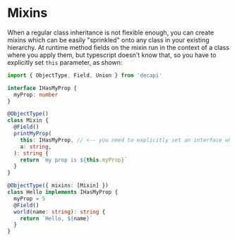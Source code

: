 # Mixins

When a regular class inheritance is not flexible enough, you can create mixins which can be easily "sprinkled" onto any class in your existing hierarchy. At runtime method fields on the mixin run in the context of a class where you apply them, but typescript doesn't know that, so you have to explicitly set `this` parameter, as shown:

```ts
import { ObjectType, Field, Union } from 'decapi'

interface IHasMyProp {
  myProp: number
}

@ObjectType()
class Mixin {
  @Field()
  printMyProp(
    this: IHasMyProp, // <-- you need to explicitly set an interface which all classes implement for this mixin
    a: string,
  ): string {
    return `my prop is ${this.myProp}`
  }
}

@ObjectType({ mixins: [Mixin] })
class Hello implements IHasMyProp {
  myProp = 5
  @Field()
  world(name: string): string {
    return `Hello, ${name}`
  }
}
```
